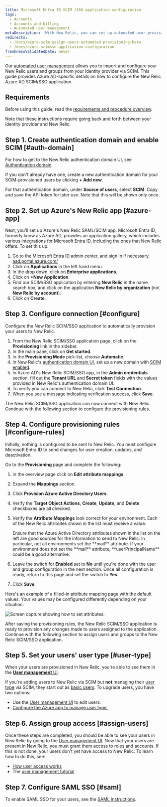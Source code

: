 ```yaml
---
title: Microsoft Entra ID SCIM /SSO application configuration
tags:
  - Accounts
  - Accounts and billing
  - Automated user management
metaDescription: 'With New Relic, you can set up automated user provisioning and management for Azure Active Directory (AD) SSO.'
redirects:
  - /docs/azure-scim-assign-users-automated-provisioning-beta
  - /docs/azure-scimsso-application-configuration
freshnessValidatedDate: never
---
```


Our [automated user management](/docs/accounts/accounts/automated-user-management/automated-user-provisioning-single-sign) allows you to import and configure your New Relic users and groups from your identity provider via SCIM. This guide provides Azure AD-specific details on how to configure the New Relic Azure AD SCIM/SSO application.

## Requirements

Before using this guide, read the [requirements and procedure overview](/docs/assign-users-automated-provisioning-allow-single-sign#requirements).

Note that these instructions require going back and forth between your identity provider and New Relic.

## Step 1. Create authentication domain and enable SCIM [#auth-domain]

For how to get to the New Relic authentication domain UI, see [Authentication domain](/docs/accounts/accounts-billing/new-relic-one-user-management/authentication-domains-saml-sso-scim-more/#ui).

If you don't already have one, create a new authentication domain for your SCIM-provisioned users by clicking <DNT>**+ Add new**</DNT>.

For that authentication domain, under <DNT>**Source of users**</DNT>, select <DNT>**SCIM**</DNT>. Copy and save the API token for later use. Note that this will be shown only once.

## Step 2. Set up Azure's New Relic app [#azure-app]

Next, you'll set up Azure's New Relic SAML/SCIM app. Microsoft Entra ID, formerly know as Azure AD, provides an application gallery, which includes various integrations for Microsoft Entra ID, including the ones that New Relic offers. To set this up:

1. Go to the Microsoft Entra ID admin center, and sign in if necessary. [aad.portal.azure.com/](https://aad.portal.azure.com/)
2. Click on <DNT>**Applications**</DNT> in the left hand menu.
3. In the drop down, click on <DNT>**Enterprise applications**</DNT>.
4. Click on <DNT>**+New Application**</DNT>.
5. Find our SCIM/SSO application by entering <DNT>**New Relic**</DNT> in the name search box, and click on the application <DNT>**New Relic by organization**</DNT> (not <DNT>**New Relic by account**</DNT>).
6. Click on <DNT>**Create**</DNT>.

## Step 3. Configure connection [#configure]

Configure the New Relic SCIM/SSO application to automatically provision your users to New Relic.

1. From the New Relic SCIM/SSO application page, click on the <DNT>**Provisioning**</DNT> link in the sidebar.
2. In the main pane, click on <DNT>**Get started**</DNT>.
3. In the <DNT>**Provisioning Mode**</DNT> pick-list, choose <DNT>**Automatic**</DNT>.
4. In New Relic's [authentication domain UI](/docs/accounts/accounts-billing/new-relic-one-user-management/authentication-domains-saml-sso-scim-more), set up a new domain with [SCIM enabled](/docs/accounts/accounts-billing/new-relic-one-user-management/authentication-domains-saml-sso-scim-more#source-users).
5. In Azure AD's New Relic SCIM/SSO app, in the <DNT>**Admin credentials**</DNT> section, fill out the <DNT>**Tenant URL**</DNT> and <DNT>**Secret token**</DNT> fields with the values provided in New Relic's authentication domain UI.
6. To verify you can connect to New Relic, click <DNT>**Test Connection**</DNT>.
7. When you see a message indicating verification success, click <DNT>**Save**</DNT>.

The New Relic SCIM/SSO application can now connect with New Relic. Continue with the following section to configure the provisioning rules.

## Step 4. Configure provisioning rules [#configure-rules]

Initially, nothing is configured to be sent to New Relic. You must configure Microsoft Entra ID to send changes for user creation, updates, and deactivation.

Go to the <DNT>**Provisioning**</DNT> page and complete the following:

1. In the overview page click on <DNT>**Edit attribute mappings**</DNT>.
2. Expand the <DNT>**Mappings**</DNT> section.
3. Click <DNT>**Provision Azure Active Directory Users**</DNT>.
4. Verify the <DNT>**Target Object Actions**</DNT>, <DNT>**Create**</DNT>, <DNT>**Update**</DNT>, and <DNT>**Delete**</DNT> checkboxes are all checked.
5. Verify the <DNT>**Attribute Mappings**</DNT> look correct for your environment. Each of the New Relic attributes shown in the list must receive a value.

   <Callout variant="tip">
     Ensure that the Azure Active Directory attributes shown in the list on the left are good sources for the information to send to New Relic. In particular, not all environments set the <DNT>**mail**</DNT> attribute. If your environment does not set the <DNT>**mail**</DNT> attribute, <DNT>**userPrincipalName**</DNT> could be a good alternative.
   </Callout>
6. Leave the switch for <DNT>**Enabled**</DNT> set to <DNT>**No**</DNT> until you're done with the user and group configuration in the next section. Once all configuration is ready, return to this page and set the switch to <DNT>**Yes**</DNT>.
7. Click <DNT>**Save**</DNT>.

Here's an example of a filled-in attribute mapping page with the default values. Your values may be configured differently depending on your situation.

<img
  title="Azure_AD_Provisioning_Attribute_Mapping.png"
  alt="Screen capture showing how to set attributes."
  src="/images/accounts_screenshot-crop_Azure-AD-attribute-mapping.webp"
/>

After saving the provisioning rules, the New Relic SCIM/SSO application is ready to provision any changes made to users assigned to the application. Continue with the following section to assign users and groups to the New Relic SCIM/SSO application.

## Step 5. Set your users' user type [#user-type]

When your users are provisioned in New Relic, you're able to see them in the [<DNT>**User management**</DNT> UI](/docs/accounts/accounts-billing/new-relic-one-user-management/user-management-ui-and-tasks#where).

If you're adding users to New Relic via SCIM but **not** managing their [user type](/docs/accounts/accounts-billing/new-relic-one-user-management/user-type) via SCIM, they start out as [basic users](/docs/accounts/accounts-billing/new-relic-one-user-management/user-type). To upgrade users, you have two options:

* Use the [User management UI](/docs/accounts/accounts-billing/new-relic-one-user-management/user-management-ui-and-tasks#edit-user-type) to edit users.
* [Configure the Azure app to manage user type.](/docs/accounts/accounts-billing/new-relic-one-user-management/authentication-domains-saml-sso-scim-more/#manage-user-type-scim)

## Step 6. Assign group access [#assign-users]

Once these steps are completed, you should be able to see your users in New Relic by going to the [User management UI](/docs/accounts/accounts-billing/new-relic-one-user-management/user-management-ui-and-tasks#where). Now that your users are present in New Relic, you must grant them access to roles and accounts. If this is not done, your users don't yet have access to New Relic. To learn how to do this, see:

* [How user access works](/docs/accounts/accounts-billing/new-relic-one-user-management/user-management-concepts#understand-concepts)
* The [user management tutorial](/docs/accounts/accounts-billing/new-relic-one-user-management/tutorial-add-new-user-groups-roles-new-relic-one-user-model/)

## Step 7. Configure SAML SSO [#saml]

To enable SAML SSO for your users, see the [SAML instructions](/docs/accounts/accounts-billing/new-relic-one-user-management/authentication-domains-saml-sso-scim-more/#authentication).
